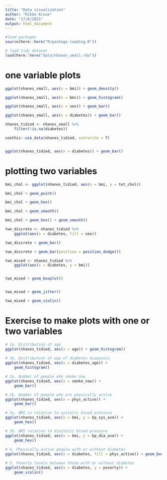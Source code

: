 ```yaml
---
title: "Data visualization"
author: "Rikke Kruse"
date: "17/6/2021"
output: html_document
---
```


```r
#load packages
source(here::here("R/package-loading.R"))

# load tidy dataset
load(here::here("data/nhanes_small.rda"))
```

# one variable plots 
```r
ggplot(nhanes_small, aes(x = bmi)) + geom_density()

ggplot(nhanes_small, aes(x = bmi)) + geom_histogram()

```


```r
ggplot(nhanes_small, aes(x = sex)) + geom_bar()

ggplot(nhanes_small, aes(x = diabetes)) + geom_bar()

```

```r
nhanes_tidied <- nhanes_small %>% 
    filter(!is.na(diabetes))

usethis::use_data(nhanes_tidied, overwrite = T)


ggplot(nhanes_tidied, aes(x = diabetes)) + geom_bar()


```
# plotting two variables
```r
bmi_chol <- ggplot(nhanes_tidied, aes(x = bmi, y = tot_chol))

bmi_chol + geom_point()

bmi_chol + geom_hex()

bmi_chol + geom_smooth()

bmi_chol + geom_hex() + geom_smooth()

```

```r
two_discrete <- nhanes_tidied %>% 
    ggplot(aes(x = diabetes, fill = sex))

two_discrete + geom_bar()

two_discrete + geom_bar(position = position_dodge())

```

```r

two_mixed <- nhanes_tidied %>% 
    ggplot(aes(x = diabetes, y = bmi))


two_mixed + geom_boxplot()


two_mixed + geom_jitter()

two_mixed + geom_violin()


```
# Exercise to make plots with one or two variables
```r
# 1a. Distribution of age
ggplot(nhanes_tidied, aes(x = age)) + geom_histogram()
    
# 1b. Distribution of age of diabetes diagnosis
ggplot(nhanes_tidied, aes(x = diabetes_age)) +
    geom_histogram()

# 2a. Number of people who smoke now
ggplot(nhanes_tidied, aes(x = smoke_now)) +
    geom_bar()

# 2b. Number of people who are physically active
ggplot(nhanes_tidied, aes(x = phys_active)) +
    geom_bar()

# 3a. BMI in relation to systolic blood pressure
ggplot(nhanes_tidied, aes(x = bmi, y = bp_sys_ave)) +
    geom_hex()

# 3b. BMI relation to diastolic blood pressure
ggplot(nhanes_tidied, aes(x = bmi, y = bp_dia_ave)) +
    geom_hex()
    
# 4. Physically active people with or without diabetes
ggplot(nhanes_tidied, aes(x = diabetes, fill = phys_active)) + geom_bar(position = position_dodge())

# 5. Poverty levels between those with or without diabetes
ggplot(nhanes_tidied, aes(x = diabetes, y = poverty)) +
    geom_violin()
```

